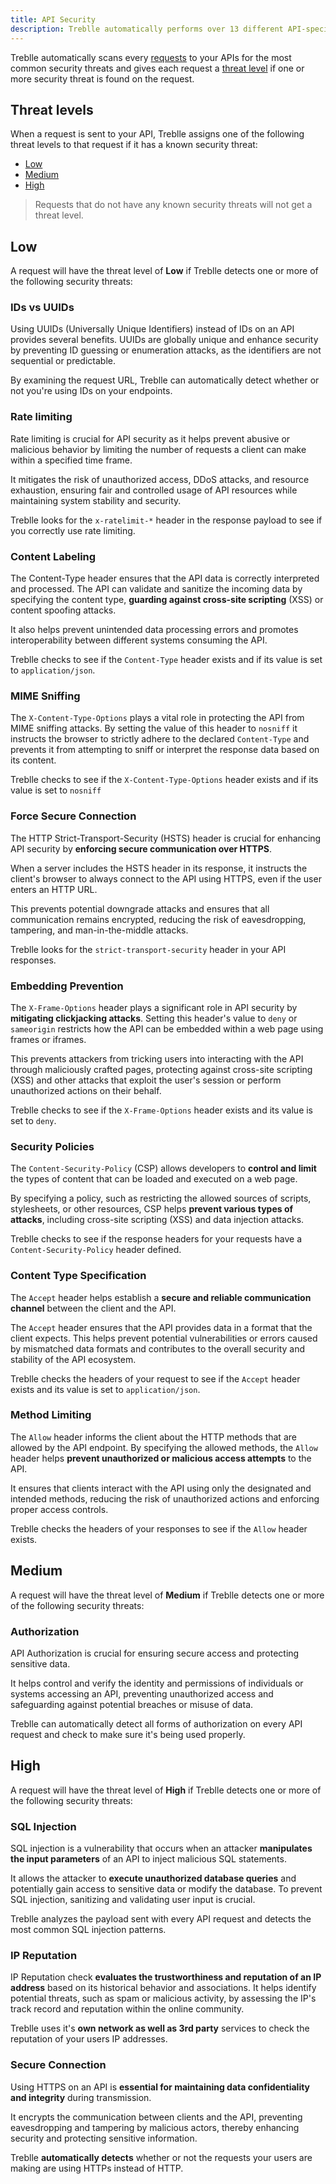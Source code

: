 ```yaml
---
title: API Security
description: Treblle automatically performs over 13 different API-specific security audits on every requests to your API
---
```


Treblle automatically scans every [requests](/en/dashboard/requests) to your APIs for the most common security threats and gives each request a [threat level](#threat-levels) if one or more security threat is found on the request.

## Threat levels

When a request is sent to your API, Treblle assigns one of the following threat levels to that request if it has a known security threat:

- [Low](#low)
- [Medium](#medium)
- [High](#high)

> Requests that do not have any known security threats will not get a threat level.

## Low

A request will have the threat level of **Low** if Treblle detects one or more of the following security threats:

### IDs vs UUIDs

Using UUIDs (Universally Unique Identifiers) instead of IDs on an API provides several benefits. UUIDs are globally unique and enhance security by preventing ID guessing or enumeration attacks, as the identifiers are not sequential or predictable.

By examining the request URL, Treblle can automatically detect whether or not you're using IDs on your endpoints.

### Rate limiting

Rate limiting is crucial for API security as it helps prevent abusive or malicious behavior by limiting the number of requests a client can make within a specified time frame.

It mitigates the risk of unauthorized access, DDoS attacks, and resource exhaustion, ensuring fair and controlled usage of API resources while maintaining system stability and security.

Treblle looks for the `x-ratelimit-*` header in the response payload to see if you correctly use rate limiting.

### Content Labeling

The Content-Type header ensures that the API data is correctly interpreted and processed. The API can validate and sanitize the incoming data by specifying the content type, **guarding against cross-site scripting** (XSS) or content spoofing attacks.

It also helps prevent unintended data processing errors and promotes interoperability between different systems consuming the API.

Treblle checks to see if the `Content-Type` header exists and if its value is set to `application/json`.

### MIME Sniffing

The `X-Content-Type-Options` plays a vital role in protecting the API from MIME sniffing attacks. By setting the value of this header to `nosniff` it instructs the browser to strictly adhere to the declared `Content-Type` and prevents it from attempting to sniff or interpret the response data based on its content.

Treblle checks to see if the `X-Content-Type-Options` header exists and if its value is set to `nosniff`

### Force Secure Connection

The HTTP Strict-Transport-Security (HSTS) header is crucial for enhancing API security by **enforcing secure communication over HTTPS**.

When a server includes the HSTS header in its response, it instructs the client's browser to always connect to the API using HTTPS, even if the user enters an HTTP URL.

This prevents potential downgrade attacks and ensures that all communication remains encrypted, reducing the risk of eavesdropping, tampering, and man-in-the-middle attacks.

Treblle looks for the `strict-transport-security` header in your API responses.

### Embedding Prevention

The `X-Frame-Options` header plays a significant role in API security by **mitigating clickjacking attacks**. Setting this header's value to `deny` or `sameorigin` restricts how the API can be embedded within a web page using frames or iframes.

This prevents attackers from tricking users into interacting with the API through maliciously crafted pages, protecting against cross-site scripting (XSS) and other attacks that exploit the user's session or perform unauthorized actions on their behalf.

Treblle checks to see if the `X-Frame-Options` header exists and its value is set to `deny`.

### Security Policies

The `Content-Security-Policy` (CSP) allows developers to **control and limit** the types of content that can be loaded and executed on a web page.

By specifying a policy, such as restricting the allowed sources of scripts, stylesheets, or other resources, CSP helps **prevent various types of attacks**, including cross-site scripting (XSS) and data injection attacks.

Treblle checks to see if the response headers for your requests have a `Content-Security-Policy` header defined.

### Content Type Specification

The `Accept` header helps establish a **secure and reliable communication channel** between the client and the API.

The `Accept` header ensures that the API provides data in a format that the client expects. This helps prevent potential vulnerabilities or errors caused by mismatched data formats and contributes to the overall security and stability of the API ecosystem.

Treblle checks the headers of your request to see if the `Accept` header exists and its value is set to `application/json`.

### Method Limiting

The `Allow` header informs the client about the HTTP methods that are allowed by the API endpoint. By specifying the allowed methods, the `Allow` header helps **prevent unauthorized or malicious access attempts** to the API.

It ensures that clients interact with the API using only the designated and intended methods, reducing the risk of unauthorized actions and enforcing proper access controls.

Treblle checks the headers of your responses to see if the `Allow` header exists.

## Medium

A request will have the threat level of **Medium** if Treblle detects one or more of the following security threats:

### Authorization

API Authorization is crucial for ensuring secure access and protecting sensitive data.

It helps control and verify the identity and permissions of individuals or systems accessing an API, preventing unauthorized access and safeguarding against potential breaches or misuse of data.

Treblle can automatically detect all forms of authorization on every API request and check to make sure it's being used properly.

## High

A request will have the threat level of **High** if Treblle detects one or more of the following security threats:

### SQL Injection

SQL injection is a vulnerability that occurs when an attacker **manipulates the input parameters** of an API to inject malicious SQL statements.

It allows the attacker to **execute unauthorized database queries** and potentially gain access to sensitive data or modify the database. To prevent SQL injection, sanitizing and validating user input is crucial.

Treblle analyzes the payload sent with every API request and detects the most common SQL injection patterns.

### IP Reputation

IP Reputation check **evaluates the trustworthiness and reputation of an IP address** based on its historical behavior and associations. It helps identify potential threats, such as spam or malicious activity, by assessing the IP's track record and reputation within the online community.

Treblle uses it's **own network as well as 3rd party** services to check the reputation of your users IP addresses.

### Secure Connection

Using HTTPS on an API is **essential for maintaining data confidentiality and integrity** during transmission.

It encrypts the communication between clients and the API, preventing eavesdropping and tampering by malicious actors, thereby enhancing security and protecting sensitive information.

Treblle **automatically detects** whether or not the requests your users are making are using HTTPs instead of HTTP.